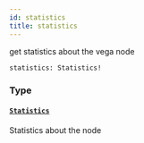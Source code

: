 ```yaml
---
id: statistics
title: statistics
---
```



get statistics about the vega node

```graphql
statistics: Statistics!
```


### Type

#### [`Statistics`](/docs/mainnet/graphql/objects/statistics) 

Statistics about the node




